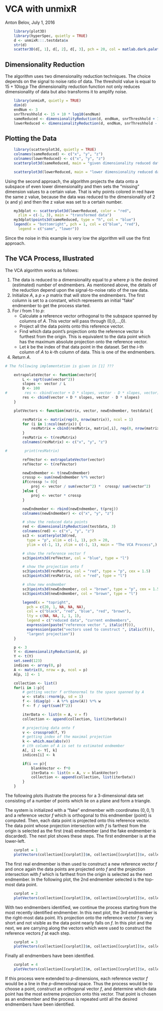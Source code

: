 <!--
%\VignetteEngine{knitr::knitr}
%\VignetteIndexEntry{VCA with unmixR}
%\VignetteKeywords{hyperspectral unmixing, vertex component analysis, VCA}
%\VignetteDepends{plot3D, scatterplot3d}
 -->

VCA with unmixR
===============

Anton Belov, July 1, 2016

```r
    library(plot3D)
    library(hyperSpec, quietly = TRUE)
    d <- unmixR:::.testdata$x
    str(d)
    scatter3D(d[, 1], d[, 2], d[, 3], pch = 20, col = matlab.dark.palette(), phi = 50, theta = 110)
```

## Dimensionality Reduction

The algorithm uses two dimensionality reduction techniques. The choice depends on the signal to noise ratio of data. The threshold value is equal to $15 + 10 \log p$ The dimensionality reduction function not only reduces dimensionality of data but also transforms it to amplify noise.

```r
    library(unmixR, quietly = TRUE)
    dim(d)
    endNum <- 3
    snrThreshhold <- 15 + 10 * log10(endNum)
    sameReduced <- dimensionalityReduction(d, endNum, snrThreshhold + 1)
    lowerReduced <- dimensionalityReduction(d, endNum, snrThreshhold - 1)
```

## Plotting the Data

```r
    library(scatterplot3d, quietly = TRUE)
    colnames(sameReduced) <- c("x", "y", "z")
    colnames(lowerReduced) <- c("x", "y", "z")
    scatterplot3d(sameReduced, main = "given dimensionality reduced data")
```

```r
    scatterplot3d(lowerReduced, main = "lower dimensionality reduced data")
```

Using the second approach, the algorithm projects the data onto a subspace of even lower dimensionality and then sets the "missing" dimension values to a certain value. That is why points colored in red have the same z value, because the data was reduced to the dimensionality of 2 (x and y) and then the z value was set to a certain number.

```r
    my3dplot <- scatterplot3d(lowerReduced, color = "red",
      zlim = c(-1, 3), main = "transformed data")
    my3dplot$points3d(sameReduced, type = "h", col = "blue")
    legend(x = "bottomright", pch = 1, col = c("blue", "red"),
      legend = c("same", "lower"))
```

Since the noise in this example is very low the algorithm will use the first approach.

## The VCA Process, Illustrated

The VCA algorithm works as follows:

1. The data is reduced to a dimensionality equal to $p$ where $p$ is the desired (estimated) number of endmembers.  As mentioned above, the details of the reduction depend upon the signal-to-noise ratio of the raw data.
2. Initialize $A$, a $p \times p$ matrix that will store the endmembers. The first column is set to a constant, which represents an initial "fake" endmember to get the process started.
3. For $i$ from 1 to $p$:
   + Calculate a reference vector orthogonal to the subspace spanned by columns of $A$.  This vector will pass through (0,0,...,0).
   + Project all the data points onto this reference vector.
   + Find which data point's projection  onto the reference vector is furthest from the origin.  This is equivalent to the data point which has the maximum absolute projection onto the reference vector.
   + Let $k$ be the index of that data point in the dataset.  Set the $i$-th column of $A$ to $k$-th column of data.  This is one of the endmembers.
4. Return $A$.



```r

# The following implementation is given in [1] ???

    extrapolateVector <- function(vector){
        L <- sqrt(sum(vector^2))
        slopes <- vector / L
        D <- 100
#        res <- cbind(vector + D * slopes, vector - D * slopes, vector)
        res <- cbind(vector + D * slopes, vector - D * slopes)
    }

    plotVectors <- function(matrix, vector, newEndmember, testdata){

        resMatrix <- matrix(rep(0, nrow(matrix)), ncol = 1)
        for (i in 1:ncol(matrix)) {
            resMatrix = cbind(resMatrix, matrix[,i], rep(0, nrow(matrix)))
        }
        resMatrix <- t(resMatrix)
        colnames(resMatrix) <- c("x", "y", "z")

#        print(resMatrix)

        refVector <- extrapolateVector(vector)
        refVector <- t(refVector)

        newEndmember <- t(newEndmember)
        crossp <- sum(newEndmember %*% vector)
        if(crossp != 0){
            proj <- vector / sum(vector^2) *  crossp/ sum(vector^2)
        }else {
            proj <- vector * crossp
        }

        newEndmember <- rbind(newEndmember, t(proj))
        colnames(newEndmember) <- c("x", "y", "z")

        # show the reduced data points
        red <- dimensionalityReduction(testdata, 3)
        colnames(red) <- c("x", "y", "z")
        sc3 <- scatterplot3d(red,
          type = "p", xlim = c(-1, 1), pch = 20,
          ylim = c(-1, 1), zlim = c(-1, 1), main = "The VCA Process",)

        # show the reference vector f
        sc3$points3d(refVector, col = "blue", type = "l")

        # show the projection onto f
        sc3$points3d(resMatrix, col = "red", type = "p", cex = 1.5)
        sc3$points3d(resMatrix, col = "red", type = "l")

        # show new endmember
        sc3$points3d(newEndmember, col = "brown", type = "p", cex = 1.5)
        sc3$points3d(newEndmember, col = "brown", type = "l")

        legend(x = "topright",
          pch = c(20, 1, NA, NA, NA),
          col = c("black", "red", "blue", "red", "brown"),
          lty = c(NA, NA, 1, 1, 1),
          legend = c("reduced data", "current endmembers",
          expression(paste("reference vector ", italic(f))),
          expression(paste("vectors used to construct ", italic(f))),
          "largest projection"))
    }
```

```r
    p <- 3
    Y <- dimensionalityReduction(d, p)
    Y <- t(Y)
    set.seed(123)
    indices <- array(0, p)
    A <- matrix(0, nrow = p, ncol = p)
    A[p, 1] <- 1

    collection <- list()
    for(i in 1:p){
        # getting vector f orthonormal to the space spanned by A
        w <- stats::rnorm(p, sd = 1)
        f <- (diag(p) - A %*% ginv(A)) %*% w
        f <- f / sqrt(sum(f^2))

        iterData <- list(m = A, v = f)
        collection <- append(collection, list(iterData))

        # projecting data onto f
        v <- crossprod(f, Y)
        # getting index of the maximal projection
        k <- which.max(abs(v))
        # ith column of A is set to estimated endmember
        A[, i] <- Y[, k]
        indices[i] <- k

        if(i == p){
            blankVector <- f*0
            iterData <- list(m = A, v = blankVector)
            collection <- append(collection, list(iterData))
        }
    }
```

The following plots illustrate the process for a 3-dimensional data set consisting of a number of points which lie on a plane and form a triangle.  

The system is initialized with a "fake" endmember with coordinates $(0,0,1)$ and a reference vector $f$ which is orthogonal to this endmember (point) is computed.  Then, each data point is projected onto this reference vector.  The data point whose projection intersection with $f$ is farthest from the origin is selected as the first (real) endmember (and the fake endmember is discarded).  The next plot shows these steps.  The first endmember is at the lower-left.

```r
    curplot = 1
    plotVectors(collection[[curplot]]$m, collection[[curplot]]$v, collection[[curplot + 1]]$m[,curplot], d)
```

The first real endmember is then used to construct a new reference vector $f$ and once again the data points are projected onto $f$ and the projection intersection with $f$ which is farthest from the origin is selected as the next endmember.  In the following plot, the 2nd endmember selected is the top-most data point.

```r
    curplot = 2
    plotVectors(collection[[curplot]]$m, collection[[curplot]]$v, collection[[curplot + 1]]$m[,curplot],d)
```

With two endmembers identified, we continue the process starting from the most recently identified endmember.  In this next plot, the 3rd endmember is the right-most data point.  It's projection onto the reference vector $f$ is very short and not visible as the data point nearly falls on $f$.  In this plot and the next, we are carrying along the vectors which were used to construct the reference vectors $f$ at each step.

```r
    curplot = 3
    plotVectors(collection[[curplot]]$m, collection[[curplot]]$v, collection[[curplot + 1]]$m[,curplot],d)
```

Finally all endmembers have been identified.

```r
    curplot = 4
    plotVectors(collection[[curplot]]$m, collection[[curplot]]$v, collection[[curplot]]$v, d)
```

If this process were extended to $p$-dimensions, each reference vector $f$ would be a line in the $p$-dimensional space.  Thus the process would be to choose a point, construct an orthogonal vector $f$, and determine which data point has the most extreme projection onto this vector.  That point is chosen as an endmember and the process is repeated until all the desired endmembers have been identified.
